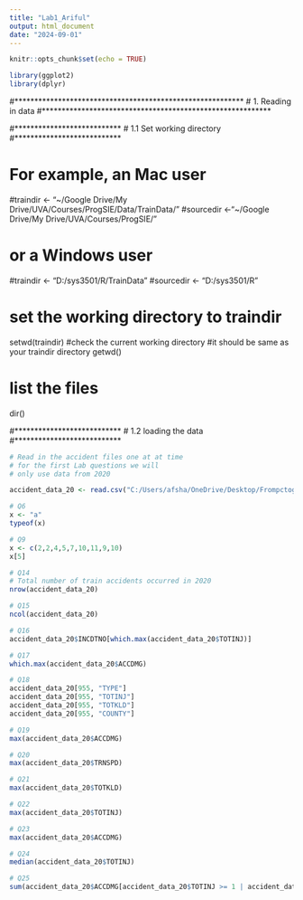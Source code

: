 ```yaml
---
title: "Lab1_Ariful"
output: html_document
date: "2024-09-01"
---
```


```r
knitr::opts_chunk$set(echo = TRUE)
```


```r
library(ggplot2)
library(dplyr)

```

#**********************************************************
# 1. Reading in data
#**********************************************************

#***************************
# 1.1 Set working directory
#***************************

# For example, an Mac user
#traindir <- "~/Google Drive/My Drive/UVA/Courses/ProgSIE/Data/TrainData/"
#sourcedir <-"~/Google Drive/My Drive/UVA/Courses/ProgSIE/"

# or a Windows user
#traindir <- "D:/sys3501/R/TrainData"
#sourcedir <- "D:/sys3501/R"

# set the working directory to traindir
setwd(traindir)
#check the current working directory
#it should be same as your traindir directory
getwd()

# list the files
dir()


#***************************
# 1.2 loading the data
#***************************
```r
# Read in the accident files one at at time
# for the first Lab questions we will 
# only use data from 2020

accident_data_20 <- read.csv("C:/Users/afsha/OneDrive/Desktop/Frompctogithub/TrainData/TrainData/RailAccidents20.csv")
```

```r
# Q6 
x <- "a"
typeof(x)

```

```r
# Q9
x <- c(2,2,4,5,7,10,11,9,10)
x[5]
```

```r
# Q14
# Total number of train accidents occurred in 2020
nrow(accident_data_20)
```
```r
# Q15
ncol(accident_data_20)

```
```r
# Q16
accident_data_20$INCDTNO[which.max(accident_data_20$TOTINJ)]
```
```r
# Q17 
which.max(accident_data_20$ACCDMG)
```
```r
# Q18
accident_data_20[955, "TYPE"]
accident_data_20[955, "TOTINJ"]
accident_data_20[955, "TOTKLD"]
accident_data_20[955, "COUNTY"]
```

```r
# Q19
max(accident_data_20$ACCDMG)
```
```r
# Q20
max(accident_data_20$TRNSPD)

```
```r
# Q21
max(accident_data_20$TOTKLD)
```
```r
# Q22
max(accident_data_20$TOTINJ)
```
```r
# Q23
max(accident_data_20$ACCDMG)
```
```r
# Q24
median(accident_data_20$TOTINJ)
```
```r
# Q25
sum(accident_data_20$ACCDMG[accident_data_20$TOTINJ >= 1 | accident_data_20$TOTKLD >= 1])
```